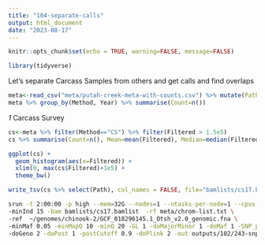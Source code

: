 ```yaml
---
title: "104-separate-calls"
output: html_document
date: "2023-08-17"
---
```


```r
knitr::opts_chunk$set(echo = TRUE, warning=FALSE, message=FALSE)
```

```r
library(tidyverse)
```

Let's separate Carcass Samples from others and get calls and find overlaps     

```r
meta<-read_csv("meta/putah-creek-meta-with-counts.csv") %>% mutate(Path=paste0("data/split/",SampleName,".sort.flt.bam"))
meta %>% group_by(Method, Year) %>% summarise(Count=n())
```
_1_ Carcass Survey      

```r
cs<-meta %>% filter(Method=="CS") %>% filter(Filtered > 1.5e5)
cs %>% summarise(Count=n(), Mean=mean(Filtered), Median=median(Filtered)) 

ggplot(cs) +
  geom_histogram(aes(x=Filtered)) +
  xlim(0, max(cs$Filtered)+1e5) +
  theme_bw() 
```

```r
write_tsv(cs %>% select(Path), col_names = FALSE, file="bamlists/cs17.bamlist")
```

```sh
srun -t 2:00:00 -p high --mem=32G --nodes=1 --ntasks-per-node=1 --cpus-per-task=12 $HOME/angsd/angsd -nthreads 24 \
-minInd 15 -bam bamlists/cs17.bamlist  -rf meta/chrom-list.txt \
-ref  ~/genomes/chinook-2/GCF_018296145.1_Otsh_v2.0_genomic.fna \
-minMaf 0.05 -minMapQ 10 -minQ 20 -GL 1 -doMajorMinor 1 -doMaf 1 -SNP_pval 1e-6 \
-doGeno 2 -doPost 1 -postCutoff 0.9 -doPlink 2 -out outputs/102/243-snps > outputs/104/cs17-snps.out 2> outputs/104/cs17-snps.err &
```

